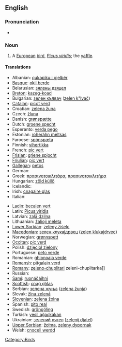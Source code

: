 {{wikipedia}}
==English==

===Pronunciation===
* {{IPA|/gɽin'wʊdpɛkəɽ/}}

===Noun===
{{en-noun|sg=[[green]] [[woodpecker]]}}

# A [[European]] [[bird]], ''[[Picus viridis]]''; the [[yaffle]].

====Translations====
{{trans-top|Bird}}
* Albanian: [[qukapiku i gjelbër]]
* [[Basque]]: [[okil berde]]
* Belarusian: [[зялены дзяцел]]
* [[Breton]]: [[kazeg-koad]]
* Bulgarian: [[зелен кълвач]] ([[zelen k"lvač]])
* [[Catalan]]: [[picot verd]]
* Croatian: [[zelena žuna]]
* Czech: [[žluna]]
* Danish: [[grønspætte]]
* Dutch: [[groene specht]] {{m}}
* Esperanto: [[verda pego]]
* Estonian: [[roherähn meltsas]]
* Faroese: [[spónspæta]]
* Finnish: [[vihertikka]]
* French: [[pic vert]] {{m}}
* [[Frisian]]: [[griene spjocht]]
* [[Friulian]]: [[pic vert]]
* [[Gallegan]]: [[petos]]
* German: {{t+|de|Grünspecht|m}}
* Greek: [[πρασινοτσικλιτάρα]], [[πρασινοτσικλιτήρα]] '' ''
* Hungarian: [[zöld küllő]]
* Icelandic: {{t+|is|grænspæta}}
* Irish: [[cnagaire glas]]
* Italian: {{t-|it|picchio verde|m}}
{{trans-mid}}
* [[Ladin]]: [[becalen vert]]
* Latin: [[Picus viridis]] '' ''
* Latvian: [[zaļā dzilna]]
* Lithuanian: [[žalioji meleta]]
* [[Lower Sorbian]]: [[zeleny źiśelc]]
* [[Macedonian]]: [[зелен клукаjдрвец]] ([[zelen klukajdrvec]])
* Norwegian: [[grønnspett]]
* [[Occitan]]: [[pic verd]]
* Polish: [[dzięcioł zielony]] '' ''
* Portuguese: [[peto verde]]
* Romanian: [[ghionoaia verde]]
* [[Romansh]]: [[pitgalain verd]]
* [[Romany]]: [[zeleno-chuplitari]] {{m}} zeleni-chuplitarka]] {{f}}
* Russian: {{t|ru|зелёный дятел|m|tr=z'el'ónyj d'át'l|sc=Cyrl}}
* [[Sami]]: [[ruonáčáihni]]
* [[Scottish]]: [[cnag ghlas]]
* Serbian: [[зелена жуња]] ([[zelena žunja]])
* Slovak: [[žlna zelená]]
* [[Slovenian]]: [[zelena žolna]]
* Spanish: [[pito real]] {{m}}
* Swedish: [[gröngöling]]
* Turkish: [[yeşil ağaçkakan]]
* Ukrainian: [[зелений дятел]] ([[zеlеnij djatеl]])
* [[Upper Sorbian]]: [[žołma]], [[zeleny dypornak]]
* Welsh: [[cnocell werdd]]
{{trans-bottom}}

[[Category:Birds]]